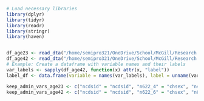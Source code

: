 ```r
# Load necessary libraries
library(dplyr)
library(tidyr)
library(readr)
library(stringr)
library(haven)


df_age23 <- read_dta("/home/semipro321/OneDrive/School/McGill/Research Projects/Essay/Data/Age23_Sweep4/stata/stata13/ncds4.dta")
df_age42 <- read_dta("/home/semipro321/OneDrive/School/McGill/Research Projects/Essay/Data/Age42_Sweep6/stata/stata13_se/ncds6_v2.dta")
# Example: Create a dataframe with variable names and their labels
var_labels <- sapply(df_age42, function(x) attr(x, "label"))
label_df <- data.frame(variable = names(var_labels), label = unname(var_labels), stringsAsFactors = FALSE)

```

```r
keep_admin_vars_age23 <- c("ncdsid" = "ncdsid", "n622_4" = "chsex", "n4region" = "region", "n4143" = "everemployed", "n4239" = "curjobwrkstatus", "n4260" = "curjobinc", "n4331" = "curjobhrwrk", "n4529" = "highqual", "n4656" = "numolvl", "n4658" = "numalvl")
keep_admin_vars_age42 <- c("ncdsid" = "ncdsid", "n622_6" = "chsex", "n6region" = "region", "seearn" = "earnbftax", "n4239" = "curjobwrkstatus", "n4260" = "curjobinc", "n4331" = "curjobhrwrk", "n4529" = "highqual", "n4656" = "numolvl", "n4658" = "numalvl")
```

